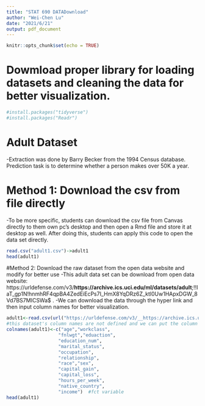 ---
title: "STAT 690 DATADownload"
author: "Wei-Chen Lu"
date: "2021/6/21"
output: pdf_document
---

```{r setup, include=FALSE}
knitr::opts_chunk$set(echo = TRUE)
```
# Dowmload proper library for loading datasets and cleaning the data for better visualization.
```{r}
#install.packages("tidyverse")
#install.packages("Readr")
```

# Adult Dataset
-Extraction was done by Barry Becker from the 1994 Census database. Prediction task is to determine whether a person makes over 50K a year.

# Method 1: Download the csv from file directly
-To be more specific, students can download the csv file from Canvas directly to them own pc's desktop and then open a Rmd file and store it at desktop as well. After doing this, students can apply this code to open the data set directly.

```{r}
read.csv("adult1.csv")->adult1
head(adult1)
```

#Method 2: Download the raw dataset from the open data website and modify for better use
-This adult data set can be download from open data website: https://urldefense.com/v3/__https://archive.ics.uci.edu/ml/datasets/adult__;!!IaT_gp1N!hnmhRF4qpBA4ZedEiEcPs7I_HmX8YqDRz6Z_ktl0Uw1HApxDGW_8Vd7BS7MICSWa$ .
-We can download the data through the hyper link and then input column names for better visualization.

```{r}
adult1<-read.csv(url("https://urldefense.com/v3/__https://archive.ics.uci.edu/ml/machine-learning-databases/adult/adult.data__;!!IaT_gp1N!hnmhRF4qpBA4ZedEiEcPs7I_HmX8YqDRz6Z_ktl0Uw1HApxDGW_8Vd7BSyZ9MjYS$ "), header = F)
#this dataset's column names are not defined and we can put the column names according to the website's description.
colnames(adult1)<-c("age","workclass",
                   "fnlwgt","eduaction",
                   "education_num",
                   "marital_status",
                   "occupation",
                   "relationship",
                   "race","sex",
                   "capital_gain",
                   "capital_loss",
                   "hours_per_week",
                   "native_country",
                   "income")  #fct variable
head(adult1)
```

